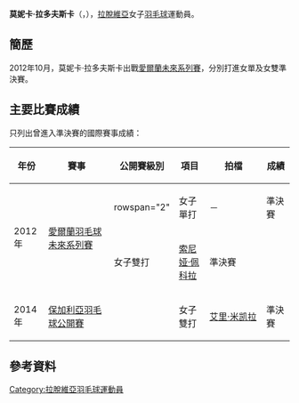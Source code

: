 {{noteTA|G1=Badminton}}
{{Infobox 羽球選手
| playername              = 莫妮卡·拉多夫斯卡<br />{{lang|lv|Monika Radovska}}
| image                   = 
| size                    = 
| caption                 = 
| birth_name              = 
| date_of_birth           = {{birth_date_and_age|1992|6|12}}
| place_of_birth          = 
| height                  = 
| weight                  = 
| event                   = 女子單打、女子雙打
| country                 = {{LAT}}
| years_started           = 
| handedness              = 
| coach                   = 
| highest_ranking         = 第179位（女單）
| date_of_highest_ranking = 2013年5月23日<ref name="ranking">[http://bwfcontent.tournamentsoftware.com/ranking/player.aspx?id=10445&player=163355 BWF World Ranking - Ranking of Monika RADOVSKA (57646)]{{en}}</ref>
| current_ranking         = 第241位（女單）<br/>第466位（女雙-[[卡米拉·马滕斯|马滕斯]]）<br/>第614位（女雙-[[玛蒂娜·雷皮斯卡|雷皮斯卡]]）<br/>第801位（女雙-[[克里斯汀·舍费尔|舍费尔]]）<br/>第910位（女雙-[[劳拉·瓦娜|劳拉·瓦娜]]）
| date_of_current_ranking = 2016年1月7日<ref>[http://bwfcontent.tournamentsoftware.com/ranking/category.aspx?id=10445&category=473 BWF World Ranking - BWF世界排名榜 (1/7/2016) - Women's singles] {{Webarchive|url=https://archive.is/20160107070742/http://bwfcontent.tournamentsoftware.com/ranking/category.aspx?id=10445&category=473 |date=2016-01-07 }}{{en}}</ref><ref>[http://bwfcontent.tournamentsoftware.com/ranking/category.aspx?id=10445&category=475 BWF World Ranking - BWF世界排名榜 (1/7/2016) - Women's doubles]{{en}}</ref>
| played                  = 16勝–33負（女單）<br/>6勝–19負（女雙）
| titles                  = 
| bwf_profile             = 8EA7270C-ACAA-45D8-A419-2708A99AEA6A
| bwf_id                  = 57646
| updated                 = 2016年1月13日
}}
{{MedalTableTop}}
{{MedalSport | 女子[[羽毛球|羽毛球]]}}
{{MedalCountry | {{LAT}}}}
{{MedalBottom}}
'''莫妮卡·拉多夫斯卡'''（{{lang-lv|'''Monika Radovska'''}}，{{bd|1992年|6月12日}}），[[拉脫維亞|拉脫維亞]]女子[[羽毛球|羽毛球]]運動員。

==簡歷==
2012年10月，莫妮卡·拉多夫斯卡出戰[[2012年愛爾蘭羽毛球未來系列賽|愛爾蘭未來系列賽]]，分別打進女單及女雙準決賽。

==主要比賽成績==
只列出曾進入準決賽的國際賽事成績：
{| class=wikitable style="text-align:center; font-size:small;" 
!width="50"|年份
!width="180"|賽事
!width="80"|公開賽級別
!width="60"|項目
!width="150"|拍檔
!width="50"|成績
|-
!rowspan="2"|2012年
|rowspan="2"|[[2012年愛爾蘭羽毛球未來系列賽|愛爾蘭羽毛球未來系列賽]]
|rowspan="2" {{BWFFS}}
|女子單打
|－
|bgcolor="#b8860b"|準決賽
|-
|女子雙打
|{{flagicon|FIN}} [[索尼娅·佩科拉|索尼娅·佩科拉]]
|bgcolor="#b8860b"|準決賽
|-
!rowspan="1"|2014年
|[[2014年保加利亞羽毛球公開賽|保加利亞羽毛球公開賽]]
|{{BWFIS}}
|女子雙打
|{{flagicon|FIN}} [[艾里·米凯拉|艾里·米凯拉]]
|bgcolor="#b8860b"|準決賽
|}
{{BWF賽事級別索引}}

== 參考資料 ==
{{Reflist}}

{{DEFAULTSORT:Radovska Monika}}
[[Category:拉脫維亞羽毛球運動員|Category:拉脫維亞羽毛球運動員]]